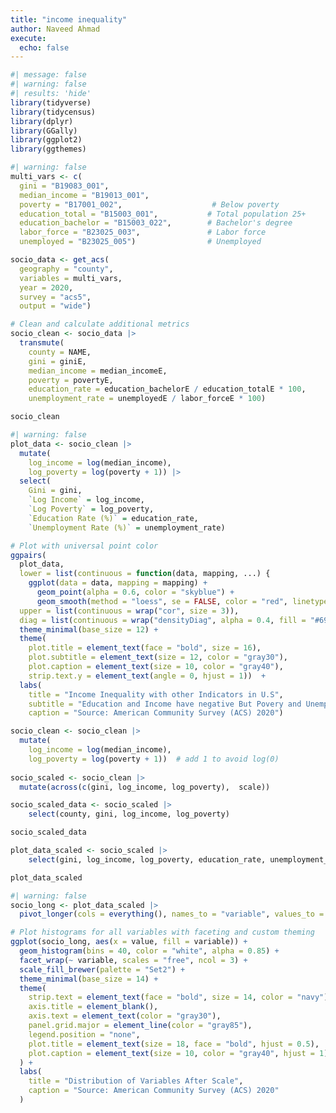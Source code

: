 ```yaml
---
title: "income inequality"
author: Naveed Ahmad
execute: 
  echo: false
---
```


```r
#| message: false
#| warning: false
#| results: 'hide'
library(tidyverse)
library(tidycensus)
library(dplyr)
library(GGally)
library(ggplot2)
library(ggthemes)
```

```r
#| warning: false
multi_vars <- c(
  gini = "B19083_001",
  median_income = "B19013_001",
  poverty = "B17001_002",                    # Below poverty
  education_total = "B15003_001",           # Total population 25+
  education_bachelor = "B15003_022",        # Bachelor's degree
  labor_force = "B23025_003",               # Labor force
  unemployed = "B23025_005")                # Unemployed

socio_data <- get_acs(
  geography = "county",
  variables = multi_vars,
  year = 2020,
  survey = "acs5",
  output = "wide")

# Clean and calculate additional metrics
socio_clean <- socio_data |>
  transmute(
    county = NAME,
    gini = giniE,
    median_income = median_incomeE,
    poverty = povertyE,
    education_rate = education_bachelorE / education_totalE * 100,
    unemployment_rate = unemployedE / labor_forceE * 100)

socio_clean
```

```r
#| warning: false
plot_data <- socio_clean |>
  mutate(
    log_income = log(median_income),
    log_poverty = log(poverty + 1)) |>
  select(
    Gini = gini,
    `Log Income` = log_income,
    `Log Poverty` = log_poverty,
    `Education Rate (%)` = education_rate,
    `Unemployment Rate (%)` = unemployment_rate)

# Plot with universal point color
ggpairs(
  plot_data,
  lower = list(continuous = function(data, mapping, ...) {
    ggplot(data = data, mapping = mapping) +
      geom_point(alpha = 0.6, color = "skyblue") +
      geom_smooth(method = "loess", se = FALSE, color = "red", linetype = "dashed", size = 0.5)}),
  upper = list(continuous = wrap("cor", size = 3)),
  diag = list(continuous = wrap("densityDiag", alpha = 0.4, fill = "#69b3a2"))) +
  theme_minimal(base_size = 12) +
  theme(
    plot.title = element_text(face = "bold", size = 16),
    plot.subtitle = element_text(size = 12, color = "gray30"),
    plot.caption = element_text(size = 10, color = "gray40"),
    strip.text.y = element_text(angle = 0, hjust = 1))  +
  labs(
    title = "Income Inequality with other Indicators in U.S",
    subtitle = "Education and Income have negative But Povery and Unemployment have positive relationship with Income Inequality",
    caption = "Source: American Community Survey (ACS) 2020")
```

```r
socio_clean <- socio_clean |>
  mutate(
    log_income = log(median_income),
    log_poverty = log(poverty + 1))  # add 1 to avoid log(0)
  
socio_scaled <- socio_clean |>
  mutate(across(c(gini, log_income, log_poverty),  scale))

socio_scaled_data <- socio_scaled |>
    select(county, gini, log_income, log_poverty)        

socio_scaled_data

plot_data_scaled <- socio_scaled |>
    select(gini, log_income, log_poverty, education_rate, unemployment_rate)    

plot_data_scaled
```

```r
#| warning: false
socio_long <- plot_data_scaled |>
  pivot_longer(cols = everything(), names_to = "variable", values_to = "value")

# Plot histograms for all variables with faceting and custom theming
ggplot(socio_long, aes(x = value, fill = variable)) +
  geom_histogram(bins = 40, color = "white", alpha = 0.85) +
  facet_wrap(~ variable, scales = "free", ncol = 3) +
  scale_fill_brewer(palette = "Set2") +
  theme_minimal(base_size = 14) +
  theme(
    strip.text = element_text(face = "bold", size = 14, color = "navy"),
    axis.title = element_blank(),
    axis.text = element_text(color = "gray30"),
    panel.grid.major = element_line(color = "gray85"),
    legend.position = "none",
    plot.title = element_text(size = 18, face = "bold", hjust = 0.5),
    plot.caption = element_text(size = 10, color = "gray40", hjust = 1)
  ) +
  labs(
    title = "Distribution of Variables After Scale",
    caption = "Source: American Community Survey (ACS) 2020"
  )
```

```r


```
